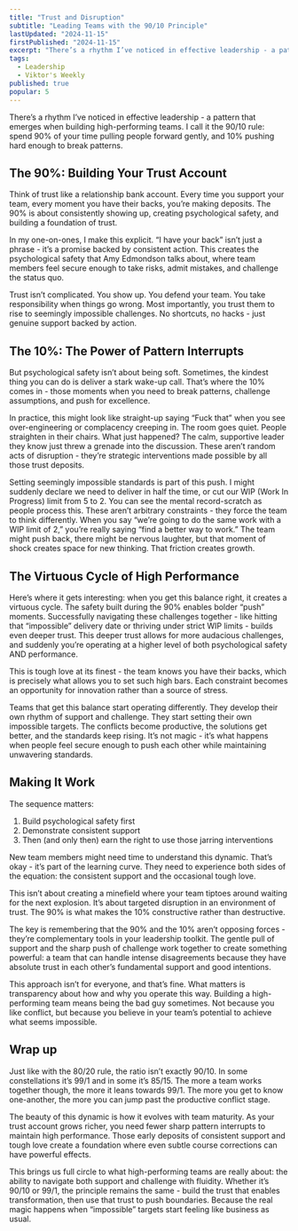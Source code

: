 ```yaml
---
title: "Trust and Disruption"
subtitle: "Leading Teams with the 90/10 Principle"
lastUpdated: "2024-11-15"
firstPublished: "2024-11-15"
excerpt: "There’s a rhythm I’ve noticed in effective leadership - a pattern that emerges when building high-performing teams. I call it the 90/10 rule: spend 90% of your time pulling people forward gently, and 10% pushing hard enough to break patterns."
tags:
  - Leadership
  - Viktor's Weekly
published: true
popular: 5
---
```



There’s a rhythm I’ve noticed in effective leadership - a pattern that emerges when building high-performing teams. I call it the 90/10 rule: spend 90% of your time pulling people forward gently, and 10% pushing hard enough to break patterns.

## The 90%: Building Your Trust Account

Think of trust like a relationship bank account. Every time you support your team, every moment you have their backs, you’re making deposits. The 90% is about consistently showing up, creating psychological safety, and building a foundation of trust.

In my one-on-ones, I make this explicit. “I have your back” isn’t just a phrase - it’s a promise backed by consistent action. This creates the psychological safety that Amy Edmondson talks about, where team members feel secure enough to take risks, admit mistakes, and challenge the status quo.

Trust isn’t complicated. You show up. You defend your team. You take responsibility when things go wrong. Most importantly, you trust them to rise to seemingly impossible challenges. No shortcuts, no hacks - just genuine support backed by action.

## The 10%: The Power of Pattern Interrupts

But psychological safety isn’t about being soft. Sometimes, the kindest thing you can do is deliver a stark wake-up call. That’s where the 10% comes in - those moments when you need to break patterns, challenge assumptions, and push for excellence.

In practice, this might look like straight-up saying “Fuck that” when you see over-engineering or complacency creeping in. The room goes quiet. People straighten in their chairs. What just happened? The calm, supportive leader they know just threw a grenade into the discussion. These aren’t random acts of disruption - they’re strategic interventions made possible by all those trust deposits.

Setting seemingly impossible standards is part of this push. I might suddenly declare we need to deliver in half the time, or cut our WIP (Work In Progress) limit from 5 to 2. You can see the mental record-scratch as people process this. These aren’t arbitrary constraints - they force the team to think differently. When you say “we’re going to do the same work with a WIP limit of 2,” you’re really saying “find a better way to work.” The team might push back, there might be nervous laughter, but that moment of shock creates space for new thinking. That friction creates growth.

## The Virtuous Cycle of High Performance

Here’s where it gets interesting: when you get this balance right, it creates a virtuous cycle. The safety built during the 90% enables bolder “push” moments. Successfully navigating these challenges together - like hitting that “impossible” delivery date or thriving under strict WIP limits - builds even deeper trust. This deeper trust allows for more audacious challenges, and suddenly you’re operating at a higher level of both psychological safety AND performance.

This is tough love at its finest - the team knows you have their backs, which is precisely what allows you to set such high bars. Each constraint becomes an opportunity for innovation rather than a source of stress.

Teams that get this balance start operating differently. They develop their own rhythm of support and challenge. They start setting their own impossible targets. The conflicts become productive, the solutions get better, and the standards keep rising. It’s not magic - it’s what happens when people feel secure enough to push each other while maintaining unwavering standards.

## Making It Work

The sequence matters:

1. Build psychological safety first
2. Demonstrate consistent support
3. Then (and only then) earn the right to use those jarring interventions

New team members might need time to understand this dynamic. That’s okay - it’s part of the learning curve. They need to experience both sides of the equation: the consistent support and the occasional tough love.

This isn’t about creating a minefield where your team tiptoes around waiting for the next explosion. It’s about targeted disruption in an environment of trust. The 90% is what makes the 10% constructive rather than destructive.

The key is remembering that the 90% and the 10% aren’t opposing forces - they’re complementary tools in your leadership toolkit. The gentle pull of support and the sharp push of challenge work together to create something powerful: a team that can handle intense disagreements because they have absolute trust in each other’s fundamental support and good intentions.

This approach isn’t for everyone, and that’s fine. What matters is transparency about how and why you operate this way. Building a high-performing team means being the bad guy sometimes. Not because you like conflict, but because you believe in your team’s potential to achieve what seems impossible.

## Wrap up

Just like with the 80/20 rule, the ratio isn’t exactly 90/10. In some constellations it’s 99/1 and in some it’s 85/15. The more a team works together though, the more it leans towards 99/1. The more you get to know one-another, the more you can jump past the productive conflict stage.

The beauty of this dynamic is how it evolves with team maturity. As your trust account grows richer, you need fewer sharp pattern interrupts to maintain high performance. Those early deposits of consistent support and tough love create a foundation where even subtle course corrections can have powerful effects.

This brings us full circle to what high-performing teams are really about: the ability to navigate both support and challenge with fluidity. Whether it’s 90/10 or 99/1, the principle remains the same - build the trust that enables transformation, then use that trust to push boundaries. Because the real magic happens when “impossible” targets start feeling like business as usual.